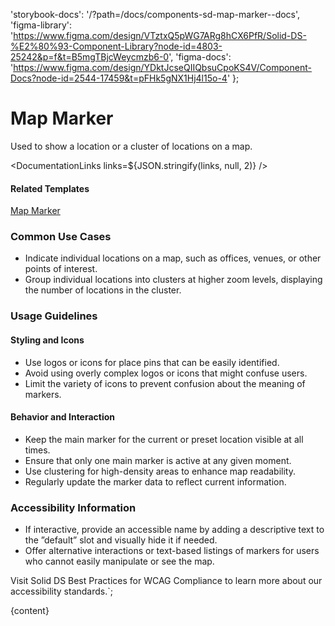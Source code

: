 

  'storybook-docs': '/?path=/docs/components-sd-map-marker--docs',
  'figma-library':
    'https://www.figma.com/design/VTztxQ5pWG7ARg8hCX6PfR/Solid-DS-%E2%80%93-Component-Library?node-id=4803-25242&p=f&t=B5mgTBjcWeycmzb6-0',
  'figma-docs':
    'https://www.figma.com/design/YDktJcseQIIQbsuCpoKS4V/Component-Docs?node-id=2544-17459&t=pFHk5gNX1Hj4l15o-4'
};

# Map Marker

Used to show a location or a cluster of locations on a map.

<DefaultStory />

<DocumentationLinks links=${JSON.stringify(links, null, 2)} />

#### Related Templates

[Map Marker](/?path=/docs/templates-map-marker--docs)

### Common Use Cases

- Indicate individual locations on a map, such as offices, venues, or other points of interest.
- Group individual locations into clusters at higher zoom levels, displaying the number of locations in the cluster.

### Usage Guidelines

#### Styling and Icons

- Use logos or icons for place pins that can be easily identified.
- Avoid using overly complex logos or icons that might confuse users.
- Limit the variety of icons to prevent confusion about the meaning of markers.

#### Behavior and Interaction

- Keep the main marker for the current or preset location visible at all times.
- Ensure that only one main marker is active at any given moment.
- Use clustering for high-density areas to enhance map readability.
- Regularly update the marker data to reflect current information.

### Accessibility Information

- If interactive, provide an accessible name by adding a descriptive text to the ”default” slot and visually hide it if needed.
- Offer alternative interactions or text-based listings of markers for users who cannot easily manipulate or see the map.

Visit <sd-link href="https://www.figma.com/design/YDktJcseQIIQbsuCpoKS4V/Component-Docs?node-id=10708-5011&t=Z1FxSGWkmXG5r5sw-4" target="_blank">Solid DS Best Practices for WCAG Compliance</sd-link> to learn more about our accessibility standards.`;

<Meta title="Components/sd-map-marker/Overview" />

<OverviewFormatter story={SdMapMarkerStories.Default}>{content}</OverviewFormatter>

